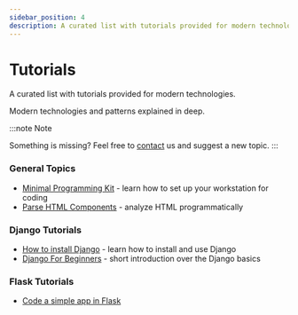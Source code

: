```yaml
---
sidebar_position: 4
description: A curated list with tutorials provided for modern technologies.
---
```


# Tutorials

<SubHeading>A curated list with tutorials provided for modern technologies.</SubHeading>

Modern technologies and patterns explained in deep.&#x20;

:::note Note

Something is missing? Feel free to [contact](https://appseed.us) us and suggest a new topic.
:::

### General Topics

- [Minimal Programming Kit](minimal-programming-kit.mdx) - learn how to set up your workstation for coding
- [Parse HTML Components](parse-html-components.mdx) - analyze HTML programmatically&#x20;

### Django Tutorials

- [How to install Django](django-how-to-install.mdx) - learn how to install and use Django&#x20;
- [Django For Beginners](django-for-beginners.mdx) - short introduction over the Django basics

### Flask Tutorials

- [Code a simple app in Flask](flask-code-simple-web-app.mdx)

&#x20;

&#x20;
